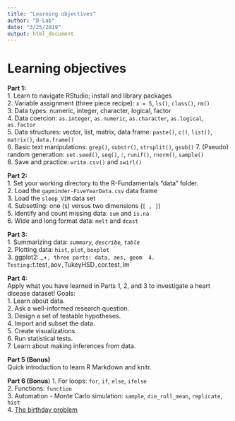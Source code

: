 ```yaml
---
title: "Learning objectives"
author: "D-Lab"
date: "3/25/2019"
output: html_document
---
```


# Learning objectives  

**Part 1:**  
1. Learn to navigate RStudio; install and library packages  
2. Variable assignment (three piece recipe): `x = 5`, `ls()`, `class()`, `rm()`  
3. Data types: numeric, integer, character, logical, factor  
4. Data coercion: `as.integer`, `as.numeric`, `as.character`, `as.logical`, `as.factor`  
5. Data structures: vector, list, matrix, data frame: `paste()`, `c()`, `list()`, `matrix()`, `data.frame()`  
6. Basic text manipulations: `grep()`, `substr()`, `strsplit()`, `gsub()`
7. (Pseudo) random generation: `set.seed()`, `seq()`, `:`, `runif()`, `rnorm()`, `sample()`  
8. Save and practice: `write.csv()` and `swirl()`  

**Part 2:**  
1. Set your working directory to the R-Fundamentals "data" folder.  
2. Load the `gapminder-FiveYearData.csv` data frame  
3. Load the `sleep_VIM` data set  
4. Subsetting: one (`$`) versus two dimensions (`[ , ]`)  
5. Identify and count missing data: `sum` and `is.na`  
6. Wide and long format data: `melt` and `dcast`  

**Part 3:**  
1. Summarizing data: _`summary`, `describe`, `table`_  
2. Plotting data: `hist`, `plot`, `boxplot`  
3. ggplot2: _+`, three parts: data, aes, geom 
4. Testing: `t.test`, `aov`, `TukeyHSD`, `cor.test`, `lm`  

**Part 4:**  
Apply what you have learned in Parts 1, 2, and 3 to investigate a heart disease dataset! Goals:  
1. Learn about data.  
2. Ask a well-informed research question.  
3. Design a set of testable hypotheses.  
4. Import and subset the data.  
5. Create visualizations.  
6. Run statistical tests.  
7. Learn about making inferences from data.  

**Part 5 (Bonus)**  
Quick introduction to learn R Markdown and knitr.  

**Part 6 (Bonus**)
1. For loops: `for`, `if`, `else`, `ifelse`  
2. Functions: `function`  
3. Automation - Monte Carlo simulation: `sample`, `die_roll_mean`, `replicate`, `hist`  
4. [The birthday problem](http://mathforum.org/dr.math/faq/faq.birthdayprob.html)  
